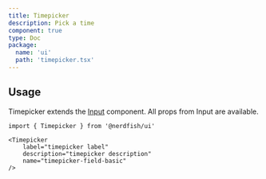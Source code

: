 ```yaml
---
title: Timepicker
description: Pick a time
component: true
type: Doc
package:
  name: 'ui'
  path: 'timepicker.tsx'
---
```


<ComponentExample src="/src/components/examples/timepicker/demo.tsx">
	<TimepickerDemo />
</ComponentExample>

## Usage

Timepicker extends the [Input](/input) component. All props from Input are
available.

```tsx
import { Timepicker } from '@nerdfish/ui'
```

```tsx
<Timepicker
	label="timepicker label"
	description="timepicker description"
	name="timepicker-field-basic"
/>
```
